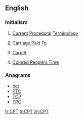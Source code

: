 ==English==
{{wikipedia|Current Procedural Terminology}}

===Initialism===
{{rfc-header|Initialism}}
{{head|en|initialism}}

# {{context|medicine|lang=en}} [[current|Current]] [[procedure|Procedural]] [[terminology|Terminology]]
# {{context|incoterm|lang=en}} [[Carriage Paid To]]
# [[carpet|Carpet]].
# {{context|dated|African American|lang=en}} [[Colored People's Time]]

===Anagrams===
* [[pct#English|pct]]
* [[PTC#English|PTC]]
* [[TCP#English|TCP]]
* [[TPC#English|TPC]]

[[fr:CPT]]
[[tr:CPT]]
[[zh:CPT]]